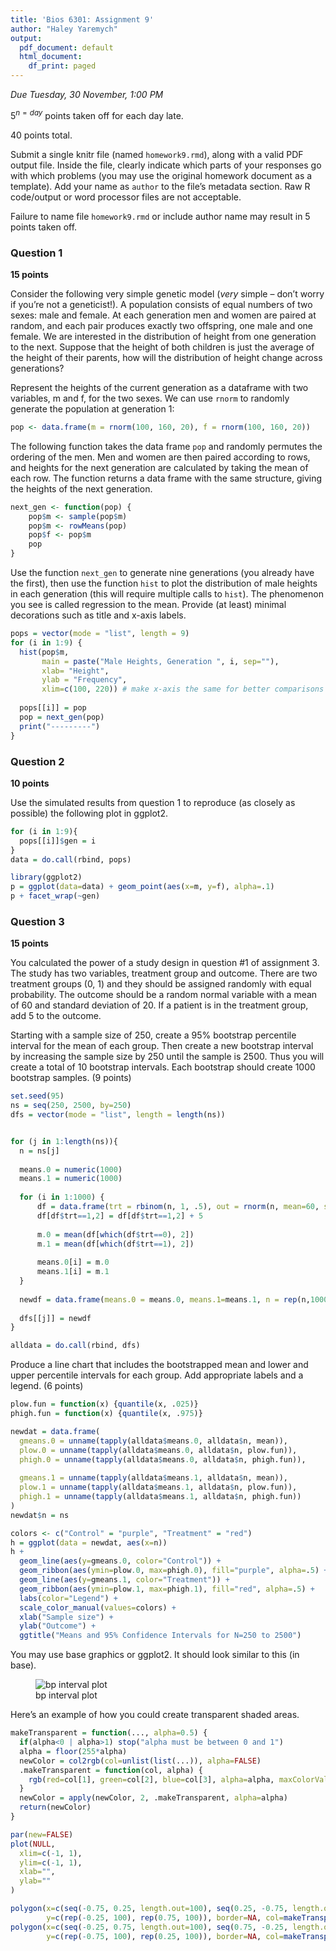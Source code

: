 ```yaml
---
title: 'Bios 6301: Assignment 9'
author: "Haley Yaremych"
output:
  pdf_document: default
  html_document:
    df_print: paged
---
```


*Due Tuesday, 30 November, 1:00 PM*

$5^{n=day}$ points taken off for each day late.

40 points total.

Submit a single knitr file (named `homework9.rmd`), along with a valid PDF output file. Inside the file, clearly indicate which parts of your responses go with which problems (you may use the original homework document as a template). Add your name as `author` to the file's metadata section. Raw R code/output or word processor files are not acceptable.

Failure to name file `homework9.rmd` or include author name may result in 5 points taken off.

### Question 1 ###

**15 points**

Consider the following very simple genetic model (*very* simple -- don't worry if you're not a geneticist!). A population consists of equal numbers of two sexes: male and female. At each generation men and women are paired at random, and each pair produces exactly two offspring, one male and one female. We are interested in the distribution of height from one generation to the next. Suppose that the height of both children is just the average of the height of their parents, how will the distribution of height change across generations?

Represent the heights of the current generation as a dataframe with two variables, m and f, for the two sexes. We can use `rnorm` to randomly generate the population at generation 1:

```r
pop <- data.frame(m = rnorm(100, 160, 20), f = rnorm(100, 160, 20))
```

The following function takes the data frame `pop` and randomly permutes the ordering of the men. Men and women are then paired according to rows, and heights for the next generation are calculated by taking the mean of each row. The function returns a data frame with the same structure, giving the heights of the next generation.

```r
next_gen <- function(pop) {
    pop$m <- sample(pop$m)
    pop$m <- rowMeans(pop)
    pop$f <- pop$m
    pop
}
```

Use the function `next_gen` to generate nine generations (you already have the first), then use the function `hist` to plot the distribution of male heights in each generation (this will require multiple calls to `hist`). The phenomenon you see is called regression to the mean.  Provide (at least) minimal decorations such as title and x-axis labels.
```r
pops = vector(mode = "list", length = 9)
for (i in 1:9) {
  hist(pop$m, 
       main = paste("Male Heights, Generation ", i, sep=""),
       xlab= "Height", 
       ylab = "Frequency",
       xlim=c(100, 220)) # make x-axis the same for better comparisons
  
  pops[[i]] = pop
  pop = next_gen(pop)
  print("---------")
}
```

### Question 2 ###

**10 points**

Use the simulated results from question 1 to reproduce (as closely as possible) the following plot in ggplot2.


```r
for (i in 1:9){
  pops[[i]]$gen = i
}
data = do.call(rbind, pops)

library(ggplot2)
p = ggplot(data=data) + geom_point(aes(x=m, y=f), alpha=.1)
p + facet_wrap(~gen)
```

### Question 3 ###

**15 points**

You calculated the power of a study design in question #1 of assignment 3. The study has two variables, treatment group and outcome. There are two treatment groups (0, 1) and they should be assigned randomly with equal probability. The outcome should be a random normal variable with a mean of 60 and standard deviation of 20. If a patient is in the treatment group, add 5 to the outcome.

Starting with a sample size of 250, create a 95% bootstrap percentile interval for the mean of each group. Then create a new bootstrap interval by increasing the sample size by 250 until the sample is 2500. Thus you will create a total of 10 bootstrap intervals.  Each bootstrap should create 1000 bootstrap samples. (9 points)
```r
set.seed(95)
ns = seq(250, 2500, by=250)
dfs = vector(mode = "list", length = length(ns))


for (j in 1:length(ns)){
  n = ns[j]
  
  means.0 = numeric(1000)
  means.1 = numeric(1000)
  
  for (i in 1:1000) {
      df = data.frame(trt = rbinom(n, 1, .5), out = rnorm(n, mean=60, sd=20))
      df[df$trt==1,2] = df[df$trt==1,2] + 5
  
      m.0 = mean(df[which(df$trt==0), 2])
      m.1 = mean(df[which(df$trt==1), 2])
      
      means.0[i] = m.0
      means.1[i] = m.1
  }
  
  newdf = data.frame(means.0 = means.0, means.1=means.1, n = rep(n,1000))
  
  dfs[[j]] = newdf
}

alldata = do.call(rbind, dfs)
```

Produce a line chart that includes the bootstrapped mean and lower and upper percentile intervals for each group.  Add appropriate labels and a legend. (6 points)
```r
plow.fun = function(x) {quantile(x, .025)}
phigh.fun = function(x) {quantile(x, .975)}

newdat = data.frame(
  gmeans.0 = unname(tapply(alldata$means.0, alldata$n, mean)),
  plow.0 = unname(tapply(alldata$means.0, alldata$n, plow.fun)),
  phigh.0 = unname(tapply(alldata$means.0, alldata$n, phigh.fun)),
  
  gmeans.1 = unname(tapply(alldata$means.1, alldata$n, mean)),
  plow.1 = unname(tapply(alldata$means.1, alldata$n, plow.fun)),
  phigh.1 = unname(tapply(alldata$means.1, alldata$n, phigh.fun))
) 
newdat$n = ns

colors <- c("Control" = "purple", "Treatment" = "red")
h = ggplot(data = newdat, aes(x=n))
h +
  geom_line(aes(y=gmeans.0, color="Control")) +
  geom_ribbon(aes(ymin=plow.0, max=phigh.0), fill="purple", alpha=.5) +
  geom_line(aes(y=gmeans.1, color="Treatment")) +
  geom_ribbon(aes(ymin=plow.1, max=phigh.1), fill="red", alpha=.5) +
  labs(color="Legend") + 
  scale_color_manual(values=colors) +
  xlab("Sample size") + 
  ylab("Outcome") +
  ggtitle("Means and 95% Confidence Intervals for N=250 to 2500")

```

You may use base graphics or ggplot2.  It should look similar to this (in base).

![bp interval plot](bpi.jpg)

Here's an example of how you could create transparent shaded areas.

```r
makeTransparent = function(..., alpha=0.5) {
  if(alpha<0 | alpha>1) stop("alpha must be between 0 and 1")
  alpha = floor(255*alpha)  
  newColor = col2rgb(col=unlist(list(...)), alpha=FALSE)
  .makeTransparent = function(col, alpha) {
    rgb(red=col[1], green=col[2], blue=col[3], alpha=alpha, maxColorValue=255)
  }
  newColor = apply(newColor, 2, .makeTransparent, alpha=alpha)
  return(newColor)
}

par(new=FALSE)
plot(NULL,
  xlim=c(-1, 1),
  ylim=c(-1, 1),
  xlab="",
  ylab=""
)

polygon(x=c(seq(-0.75, 0.25, length.out=100), seq(0.25, -0.75, length.out=100)),
        y=c(rep(-0.25, 100), rep(0.75, 100)), border=NA, col=makeTransparent('blue',alpha=0.5))
polygon(x=c(seq(-0.25, 0.75, length.out=100), seq(0.75, -0.25, length.out=100)),
        y=c(rep(-0.75, 100), rep(0.25, 100)), border=NA, col=makeTransparent('red',alpha=0.5))
```
